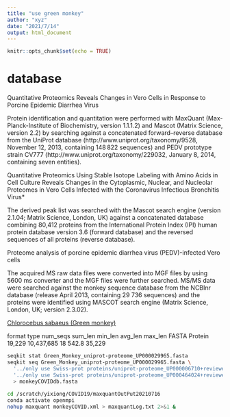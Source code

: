 ```yaml
---
title: "use green monkey"
author: "xyz"
date: "2021/7/14"
output: html_document
---
```


```r
knitr::opts_chunk$set(echo = TRUE)
```

# database

Quantitative Proteomics Reveals Changes in Vero Cells in Response to Porcine Epidemic Diarrhea Virus

Protein identification and quantitation were performed with MaxQuant (Max-Planck-Institute of Biochemistry, version 1.1.1.2) and Mascot (Matrix Science, version 2.2) by searching against a concatenated forward–reverse database from the UniProt database (http://www.uniprot.org/taxonomy/9528, November 12, 2013, containing 148 822 sequences) and PEDV prototype strain CV777 (http://www.uniprot.org/taxonomy/229032, January 8, 2014, containing seven entities).


Quantitative Proteomics Using Stable Isotope Labeling with Amino Acids in Cell Culture Reveals Changes in the Cytoplasmic, Nuclear, and Nucleolar Proteomes in Vero Cells Infected with the Coronavirus Infectious Bronchitis Virus*

The derived peak list was searched with the Mascot search engine (version 2.1.04; Matrix Science, London, UK) against a concatenated database combining 80,412 proteins from the International Protein Index (IPI) human protein database version 3.6 (forward database) and the reversed sequences of all proteins (reverse database). 


Proteome analysis of porcine epidemic diarrhea virus (PEDV)-infected Vero cells

The acquired MS raw data files were converted into MGF files by using 5600 ms converter and the MGF files were further searched. MS/MS data were searched against the monkey sequence database from the NCBInr database (release April 2013, containing 29 736 sequences) and the proteins were identified using MASCOT search engine (Matrix Science, London, UK; version 2.3.02).

[Chlorocebus sabaeus (Green monkey)](https://www.uniprot.org/proteomes/UP000029965)

format  type     num_seqs     sum_len  min_len  avg_len  max_len
FASTA   Protein    19,229  10,437,685       18    542.8   35,229

```bash
seqkit stat Green_Monkey_uniprot-proteome_UP000029965.fasta 
seqkit seq Green_Monkey_uniprot-proteome_UP000029965.fasta \
  '../only use Swiss-prot proteins/uniprot-proteome_UP000006710+reviewed_yes.fasta' \
  '../only use Swiss-prot proteins/uniprot-proteome_UP000464024+reviewed_yes.fasta' \
  > monkeyCOVIDdb.fasta
  
cd /scratch/yixiong/COVID19/maxquantOutPut20210716
conda activate openmpi
nohup maxquant monkeyCOVID.xml > maxquantLog.txt 2>&1 &
```

